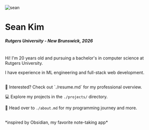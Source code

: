 
<div className="flex flex-col items-center justify-center mb-8">
    <Image
        src="./sean.jpg"
        alt="sean"
        width={300}
        height={225}
        className="w-32 h-auto rounded-full border-2 lg:w-52 lg:h-auto"
    />
    <Contacts />
</div>

# Sean Kim
##### Rutgers University - New Brunswick, 2026
<br/>
Hi! I'm 20 years old and pursuing a bachelor's in computer science at Rutgers University.

I have experience in ML engineering and full-stack web development. 

<br/>
📝 Interested? Check out `./resume.md` for my professional overview.

💻 Explore my projects in the `./projects/` directory.

🚀 Head over to `./about.md` for my programming journey and more.

<br/>
*inspired by Obsidian, my favorite note-taking app*